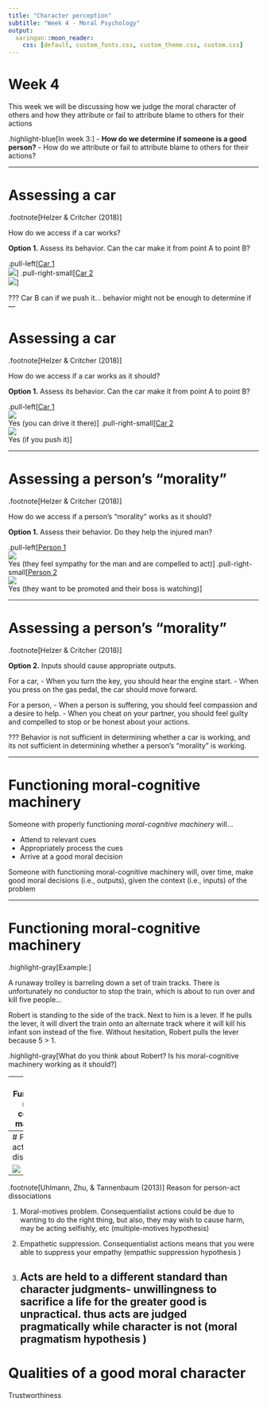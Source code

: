 ```yaml
---
title: "Character perception"
subtitle: "Week 4 - Moral Psychology"
output:
  xaringan::moon_reader:
    css: [default, custom_fonts.css, custom_theme.css, custom.css]
---
```


# Week 4
This week we will be discussing how we judge the moral character of others and how they attribute or fail to attribute blame to others for their actions 

.highlight-blue[In week 3:]
- **How do we determine if someone is a good person?**
- How do we attribute or fail to attribute blame to others for their actions?

---


# Assessing a car

.footnote[Helzer & Critcher (2018)]

How do we access if a car works?

**Option 1.** Assess its behavior. Can the car make it from point A to point B?

.pull-left[<u>Car 1</u> <br> ![](images/car1.jfif)]
.pull-right-small[<u>Car 2 </u> <br> ![](images/car2.png)]

???
Car B can if we push it... behavior might not be enough to determine if 
---

# Assessing a car

.footnote[Helzer & Critcher (2018)]

How do we access if a car works as it should?

**Option 1.** Assess its behavior. Can the car make it from point A to point B?

.pull-left[<u>Car 1</u> <br> ![](images/car1.jfif) <br> Yes (you can drive it there)]
.pull-right-small[<u>Car 2 </u> <br> ![](images/car2.png) <br> Yes (if you push it)]

---

# Assessing a person's "morality"

.footnote[Helzer & Critcher (2018)]

How do we access if a person's "morality" works as it should?

**Option 1.** Assess their behavior. Do they help the injured man?

.pull-left[<u>Person 1</u> <br> ![](images/stick_figure.JPG) <br> Yes (they feel sympathy for the man and are compelled to act)]
.pull-right-small[<u>Person 2 </u> <br> ![](images/stick_figure.JPG) <br> Yes (they want to be promoted and their boss is watching)]

---

# Assessing a person's "morality"
.footnote[Helzer & Critcher (2018)]

**Option 2.** Inputs should cause appropriate outputs.

For a car,
- When you turn the key, you should hear the engine start.
- When you press on the gas pedal, the car should move forward.

For a person,
- When a person is suffering, you should feel compassion and a desire to help. 
- When you cheat on your partner, you should feel guilty and compelled to stop or be honest about your actions.


???
Behavior is not sufficient in determining whether a car is working, and its not sufficient in determining whether a person's "morality" is working.

---

# Functioning moral-cognitive machinery

Someone with properly functioning *moral-cognitive machinery* will...

- Attend to relevant cues
- Appropriately process the cues
- Arrive at a good moral decision 

Someone with functioning moral-cognitive machinery will, over time, make good moral decisions (i.e., outputs), given the context (i.e., inputs) of the problem  

---

# Functioning moral-cognitive machinery

.highlight-gray[Example:]

A runaway trolley is barreling down a set of train tracks. There is unfortunately no conductor to stop the train, which is about to run over and kill five people...

Robert is standing to the side of the track. Next to him is a lever. If he pulls the lever, it will divert the train onto an alternate track where it will kill his infant son instead of the five. Without hesitation, Robert pulls the lever because 5 > 1.

.highlight-gray[What do you think about Robert? Is his moral-cognitive machinery working as it should?]

---
# Functioning moral-cognitive machinery

In this scenario, if Robert had a working moral-cognitive machinery, he would likely...

- Attend to his infant son and the people, realizing that he has a profoundly difficult decision to make
- Feel immense distress and compassion for his son and the people on the tracks
- Regretfully not be able to pull the lever (or if he does, he would show immense remorse, running towards his son and hold him as he dies, rocking him and apologizing profusely)

---
# Person-act dissocations


![](images/Uhlmann_2013.JPG)
---
.footnote[Uhlmann, Zhu, & Tannenbaum (2013)]
Reason for person-act dissociations 

1. Moral-motives problem. Consequentialist actions could be due to wanting to do the right thing, but also, they may wish to cause harm, may be acting selfishly, etc (multiple-motives hypothesis)

2. Empathetic suppression. Consequentialist actions means that you were able to suppress your empathy (empathic
suppression hypothesis )

3. Acts are held to a different standard than character judgments- unwillingness to sacrifice a life for the greater good is unpractical. thus acts are judged pragmatically while character is not (moral pragmatism hypothesis )
---

# Qualities of a good moral character

Trustworthiness 
